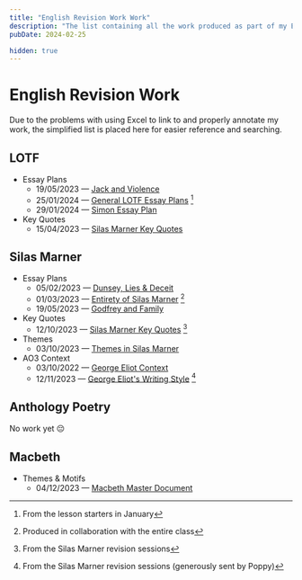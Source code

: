 ```yaml
---
title: "English Revision Work Work"
description: "The list containing all the work produced as part of my English revision"
pubDate: 2024-02-25

hidden: true
---
```


# English Revision Work

Due to the problems with using Excel to link to and properly annotate my work, the simplified list is placed here for easier reference and searching.

## LOTF

- Essay Plans
	- 19/05/2023 — [Jack and Violence](https://www.dropbox.com/scl/fi/t15eyj3wdl40chza1tan7/Essay-Plans.docx?rlkey=isz3vsy9z0ryuok24sp2za176&dl=0)
	- 25/01/2024 — [General LOTF Essay Plans](https://www.dropbox.com/scl/fi/by2knistob00ns8mdjuxx/LOTF-Lesson-Starters.docx?rlkey=zfltw8ytwcorkla0h14dz8nhe&dl=0) [^1]
	- 29/01/2024 — [Simon Essay Plan](https://www.dropbox.com/scl/fi/4tep4qnevesobfx7x6sf3/Simon-Essay-Plans.docx?rlkey=sd0dv1sfcwdef1bzgl0yj70rn&dl=0)
- Key Quotes
	- 15/04/2023 — [Silas Marner Key Quotes](https://www.dropbox.com/scl/fi/99zatzxt4p1umdkibac24/Key-Quotes.docx?rlkey=azpnbecqmy7komw5gyi478urv&dl=0)

## Silas Marner

- Essay Plans
	- 05/02/2023 — [Dunsey, Lies & Deceit](https://www.dropbox.com/scl/fi/hm1rtbue1bsl49jzxkcfu/Dunsey-Lies-Deceit-Revision-Guide.docx?rlkey=4an7hqgzxa059dalsb5o0ej63&dl=0)
	- 01/03/2023 — [Entirety of Silas Marner](https://www.dropbox.com/scl/fi/48we4vdjatyl9vvuoyhc5/Silas-Marner-Revision-Document-Created-by-10E1.docx?rlkey=8dmz1aun6hgupbe8fm4mt08mh&dl=0) [^2]
	- 19/05/2023 — [Godfrey and Family](https://www.dropbox.com/scl/fi/t15eyj3wdl40chza1tan7/Essay-Plans.docx?rlkey=isz3vsy9z0ryuok24sp2za176&dl=0)
- Key Quotes
	- 12/10/2023 — [Silas Marner Key Quotes](https://www.dropbox.com/scl/fi/5tvpxo5llkmoz01401qb8/Themes-in-Silas-Marner.docx?rlkey=1crikmzfma820nkbk1pp6ppzt&dl=0) [^3]
- Themes
	- 03/10/2023 — [Themes in Silas Marner](https://www.dropbox.com/scl/fi/5tvpxo5llkmoz01401qb8/Themes-in-Silas-Marner.docx?rlkey=1crikmzfma820nkbk1pp6ppzt&dl=0)
- AO3 Context
	- 03/10/2022 — [George Eliot Context](https://www.dropbox.com/scl/fi/2flb0vqdy6jgh3zu2wmmw/George-Elliot.docx?rlkey=z0z7qn7xfctv8zorp8zpzut6s&dl=0)
	- 12/11/2023 — [George Eliot's Writing Style](https://www.dropbox.com/scl/fi/8uxbghhm0l9j9xu5jby7m/Silas-Marner-notes-from-Poppy.docx?rlkey=fq3ejmx4ephgirum674bmabtd&dl=0) [^4]

## Anthology Poetry

No work yet 😔

## Macbeth

- Themes & Motifs
	- 04/12/2023 — [Macbeth Master Document](https://www.dropbox.com/scl/fi/8qj7yzi0jh4tbpq7a8fu4/Macbeth-Master-Document.docx?rlkey=54zivjaha04ymxsrj8lyjtqh2&dl=0)

[^1]: From the lesson starters in January

[^2]: Produced in collaboration with the entire class

[^3]: From the Silas Marner revision sessions

[^4]: From the Silas Marner revision sessions (generously sent by Poppy)